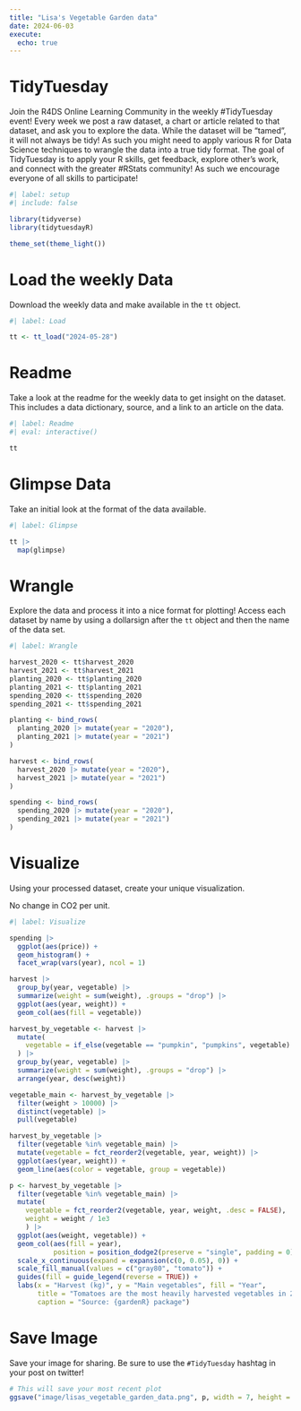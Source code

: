 ```yaml
---
title: "Lisa's Vegetable Garden data"
date: 2024-06-03
execute: 
  echo: true
---
```


# TidyTuesday

Join the R4DS Online Learning Community in the weekly #TidyTuesday event!
Every week we post a raw dataset, a chart or article related to that dataset, and ask you to explore the data.
While the dataset will be “tamed”, it will not always be tidy! As such you might need to apply various R for Data Science techniques to wrangle the data into a true tidy format.
The goal of TidyTuesday is to apply your R skills, get feedback, explore other’s work, and connect with the greater #RStats community!
As such we encourage everyone of all skills to participate!

```r
#| label: setup
#| include: false

library(tidyverse)
library(tidytuesdayR)

theme_set(theme_light())
```

# Load the weekly Data

Download the weekly data and make available in the `tt` object.

```r
#| label: Load

tt <- tt_load("2024-05-28")
```

# Readme

Take a look at the readme for the weekly data to get insight on the dataset.
This includes a data dictionary, source, and a link to an article on the data.

```r
#| label: Readme
#| eval: interactive()

tt

```

# Glimpse Data

Take an initial look at the format of the data available.

```r
#| label: Glimpse

tt |> 
  map(glimpse)

```

# Wrangle

Explore the data and process it into a nice format for plotting! Access each dataset by name by using a dollarsign after the `tt` object and then the name of the data set.

```r
#| label: Wrangle

harvest_2020 <- tt$harvest_2020
harvest_2021 <- tt$harvest_2021
planting_2020 <- tt$planting_2020
planting_2021 <- tt$planting_2021
spending_2020 <- tt$spending_2020
spending_2021 <- tt$spending_2021
```

```r
planting <- bind_rows(
  planting_2020 |> mutate(year = "2020"),
  planting_2021 |> mutate(year = "2021")
)

harvest <- bind_rows(
  harvest_2020 |> mutate(year = "2020"),
  harvest_2021 |> mutate(year = "2021")
)

spending <- bind_rows(
  spending_2020 |> mutate(year = "2020"),
  spending_2021 |> mutate(year = "2021")
)
```

# Visualize

Using your processed dataset, create your unique visualization.

No change in CO2 per unit.

```r
#| label: Visualize

spending |> 
  ggplot(aes(price)) +
  geom_histogram() +
  facet_wrap(vars(year), ncol = 1)
```

```r
harvest |> 
  group_by(year, vegetable) |> 
  summarize(weight = sum(weight), .groups = "drop") |> 
  ggplot(aes(year, weight)) +
  geom_col(aes(fill = vegetable))

harvest_by_vegetable <- harvest |> 
  mutate(
    vegetable = if_else(vegetable == "pumpkin", "pumpkins", vegetable)
  ) |> 
  group_by(year, vegetable) |> 
  summarize(weight = sum(weight), .groups = "drop") |> 
  arrange(year, desc(weight))

vegetable_main <- harvest_by_vegetable |> 
  filter(weight > 10000) |> 
  distinct(vegetable) |> 
  pull(vegetable)

harvest_by_vegetable |> 
  filter(vegetable %in% vegetable_main) |> 
  mutate(vegetable = fct_reorder2(vegetable, year, weight)) |> 
  ggplot(aes(year, weight)) +
  geom_line(aes(color = vegetable, group = vegetable))

p <- harvest_by_vegetable |> 
  filter(vegetable %in% vegetable_main) |> 
  mutate(
    vegetable = fct_reorder2(vegetable, year, weight, .desc = FALSE),
    weight = weight / 1e3
    ) |> 
  ggplot(aes(weight, vegetable)) +
  geom_col(aes(fill = year),
           position = position_dodge2(preserve = "single", padding = 0)) +
  scale_x_continuous(expand = expansion(c(0, 0.05), 0)) +
  scale_fill_manual(values = c("gray80", "tomato")) +
  guides(fill = guide_legend(reverse = TRUE)) +
  labs(x = "Harvest (kg)", y = "Main vegetables", fill = "Year",
       title = "Tomatoes are the most heavily harvested vegetables in 2021,\nbut less than in 2020 in Lisa Lendway's vegetable garden",
       caption = "Source: {gardenR} package")

```

# Save Image

Save your image for sharing. Be sure to use the `#TidyTuesday` hashtag in your post on twitter! 

```r

# This will save your most recent plot
ggsave("image/lisas_vegetable_garden_data.png", p, width = 7, height = 4)

```
